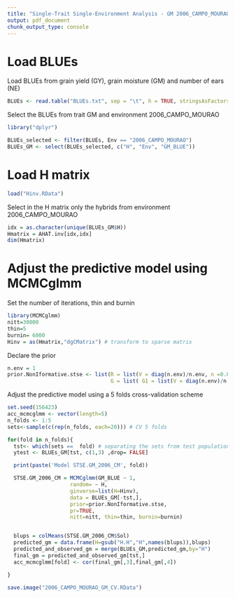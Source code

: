 ---
title: "Single-Trait Single-Environment Analysis - GM 2006_CAMPO_MOURAO"
output: pdf_document
chunk_output_type: console
---
# Load BLUEs


Load BLUEs from grain yield (GY), grain moisture (GM) and number of ears (NE)

```{r eval=FALSE, message=FALSE}
BLUEs <- read.table("BLUEs.txt", sep = "\t", h = TRUE, stringsAsFactors = F)
```

Select the BLUEs from trait GM and environment 2006_CAMPO_MOURAO

```{r eval=FALSE, message=FALSE}
library("dplyr")

BLUEs_selected <- filter(BLUEs, Env == "2006_CAMPO_MOURAO")
BLUEs_GM <- select(BLUEs_selected, c("H", "Env", "GM_BLUE"))
```


# Load H matrix

```{r eval=FALSE, message=FALSE}
load("Hinv.RData")
```

Select in the H matrix only the hybrids from environment 2006_CAMPO_MOURAO

```{r eval=FALSE, message=FALSE}
idx = as.character(unique(BLUEs_GM$H))
Hmatrix = AHAT.inv[idx,idx]
dim(Hmatrix) 
```


# Adjust the predictive model using MCMCglmm


Set the number of iterations, thin and burnin

```{r eval=FALSE, message=FALSE}
library(MCMCglmm)
nitt=30000
thin=5
burnin= 6000
Hinv = as(Hmatrix,"dgCMatrix") # transform to sparse matrix
```

Declare the prior

```{r eval=FALSE, message=FALSE}
n.env = 1
prior.NonIformative.stse <- list(R = list(V = diag(n.env)/n.env, n =0.002), 
                                 G = list( G1 = list(V = diag(n.env)/n.env, n = 0.002)))

```


Adjust the predictive model using a 5 folds cross-validation scheme 

```{r, eval=FALSE, message=FALSE}
set.seed(156423) 
acc_mcmcglmm <- vector(length=5)
n_folds <- 1:5
sets<-sample(c(rep(n_folds, each=20))) # CV 5 folds

for(fold in n_folds){
  tst<- which(sets ==  fold) # separating the sets from test population
  ytest <- BLUEs_GM[tst, c(1,3) ,drop= FALSE]

  print(paste('Model STSE.GM_2006_CM', fold))

  STSE.GM_2006_CM = MCMCglmm(GM_BLUE ~ 1,
                    random= ~ H,
                    ginverse=list(H=Hinv),
                    data = BLUEs_GM[-tst,], 
                    prior=prior.NonIformative.stse,
                    pr=TRUE,
                    nitt=nitt, thin=thin, burnin=burnin)


  blups = colMeans(STSE.GM_2006_CM$Sol)
  predicted_gm = data.frame(H=gsub("H.H","H",names(blups)),blups)
  predicted_and_observed_gm = merge(BLUEs_GM,predicted_gm,by="H")
  final_gm = predicted_and_observed_gm[tst,]
  acc_mcmcglmm[fold] <- cor(final_gm[,3],final_gm[,4])

}

save.image("2006_CAMPO_MOURAO_GM_CV.RData")
```



